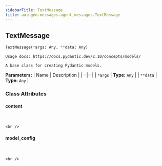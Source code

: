 ```yaml
---
sidebarTitle: TextMessage
title: autogen.messages.agent_messages.TextMessage
---
```

<h2 id="autogen.messages.agent_messages.TextMessage" class="doc doc-heading">
    <code class="doc-symbol doc-symbol-heading doc-symbol-class"></code>
    <span class="doc doc-object-name doc-class-name">TextMessage</span>
</h2>

```python
TextMessage(*args: Any, **data: Any)
```

    Usage docs: https://docs.pydantic.dev/2.10/concepts/models/
    
    A base class for creating Pydantic models.

<b>Parameters:</b>
| Name | Description |
|--|--|
| `*args` | **Type:** `Any` |
| `**data` | **Type:** `Any` |

### Class Attributes

<code class="doc-symbol doc-symbol-heading doc-symbol-attribute"></code>
#### content
<br />

    <br />

<code class="doc-symbol doc-symbol-heading doc-symbol-attribute"></code>
#### model_config
<br />

    <br />